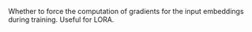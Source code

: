 Whether to force the computation of gradients for the input embeddings during training. Useful for LORA.